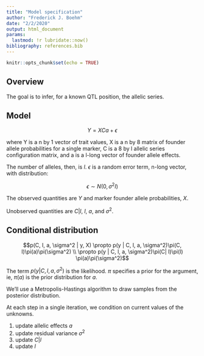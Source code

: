 ```yaml
---
title: "Model specification"
author: "Frederick J. Boehm"
date: "2/2/2020"
output: html_document
params:
  lastmod: !r lubridate::now()
bibliography: references.bib
---
```


```r
knitr::opts_chunk$set(echo = TRUE)
```

## Overview

The goal is to infer, for a known QTL position, the allelic series.


## Model

$$Y = XCa + \epsilon$$

where Y is a n by 1 vector of trait values, X is a n by 8 matrix of founder allele probabilities for 
a single marker, C is a 8 by l allelic series configuration matrix, and a is a l-long vector of founder allele effects.

The number of alleles, then, is $l$. $\epsilon$ is a random error term, n-long vector, with distribution:

$$\epsilon \sim N(0, \sigma^2I)$$

The observed quantities are $Y$ and marker founder allele probabilities, $X$. 

Unobserved quantities are $C|l$, $l$, $a$, and $\sigma^2$. 

## Conditional distribution

$$p(C, l, a, \sigma^2 | y, X) \propto p(y | C, l, a, \sigma^2)\pi(C, l)\pi(a)\pi(\sigma^2) \\
\propto p(y | C, l, a, \sigma^2)\pi(C| l)\pi(l) \pi(a)\pi(\sigma^2)$$

The term $p(y | C, l, a, \sigma^2)$ is the likelihood. $\pi$ specifies a prior for the argument, ie, $\pi(a)$ is the prior distribution for $a$.

We'll use a Metropolis-Hastings algorithm to draw samples from the posterior distribution.

At each step in a single iteration, we condition on current values of the unknowns.

1. update allelic effects $a$
1. update residual variance $\sigma^2$
1. update $C | l$
1. update $l$








